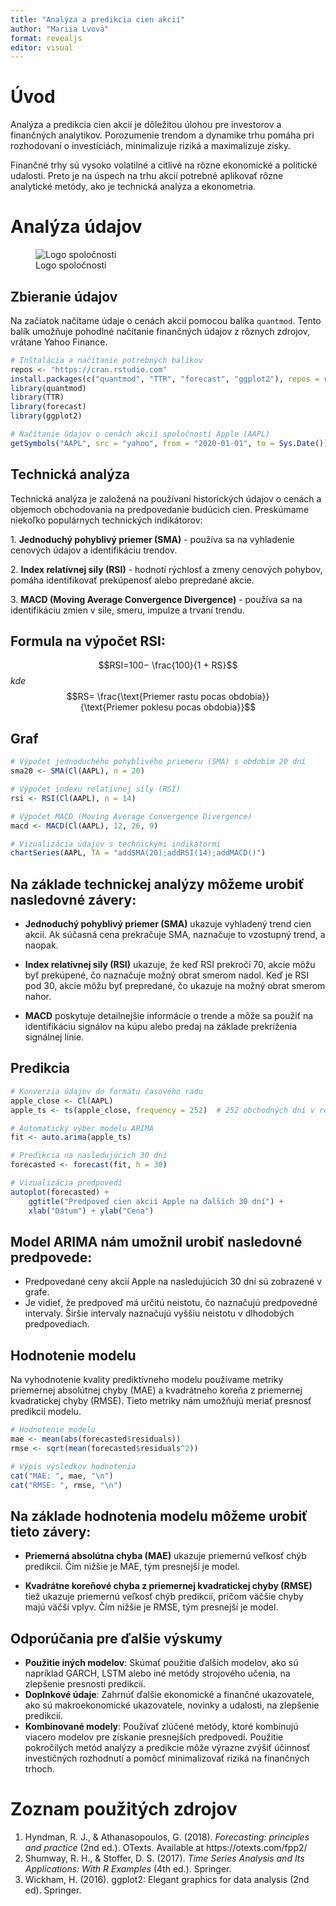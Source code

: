 ---
title: "Analýza a predikcia cien akcií"
author: "Mariia Lvova"
format: revealjs
editor: visual
---

# Úvod

Analýza a predikcia cien akcií je dôležitou úlohou pre investorov a finančných analytikov. Porozumenie trendom a dynamike trhu pomáha pri rozhodovaní o investíciách, minimalizuje riziká a maximalizuje zisky.

Finančné trhy sú vysoko volatilné a citlivé na rôzne ekonomické a politické udalosti. Preto je na úspech na trhu akcií potrebné aplikovať rôzne analytické metódy, ako je technická analýza a ekonometria.

# Analýza údajov

![Logo spoločnosti](https://www.apple.com/v/education/home/ab/images/meta/education_overview__ccmf0v3aqnjm_og.png)

## Zbieranie údajov

Na začiatok načítame údaje o cenách akcií pomocou balíka `quantmod`. Tento balík umožňuje pohodlné načítanie finančných údajov z rôznych zdrojov, vrátane Yahoo Finance.


```{r}
# Inštalácia a načítanie potrebných balíkov
repos <- "https://cran.rstudio.com"
install.packages(c("quantmod", "TTR", "forecast", "ggplot2"), repos = repos)
library(quantmod)
library(TTR)
library(forecast)
library(ggplot2)

# Načítanie údajov o cenách akcií spoločnosti Apple (AAPL)
getSymbols("AAPL", src = "yahoo", from = "2020-01-01", to = Sys.Date())
```

## Technická analýza

Technická analýza je založená na používaní historických údajov o cenách a objemoch obchodovania na predpovedanie budúcich cien. Preskúmame niekoľko populárnych technických indikátorov:

1\. **Jednoduchý pohyblivý priemer (SMA)** - používa sa na vyhladenie cenových údajov a identifikáciu trendov.

2\. **Index relatívnej sily (RSI)** - hodnotí rýchlosť a zmeny cenových pohybov, pomáha identifikovať prekúpenosť alebo prepredané akcie.

3\. **MACD (Moving Average Convergence Divergence)** - používa sa na identifikáciu zmien v sile, smeru, impulze a trvaní trendu.


## Formula na výpočet RSI:

$$RSI=100− \frac{100}{1 + RS}$$ *kde* $$RS= \frac{\text{Priemer rastu poсas obdobia}}{\text{Priemer poklesu poсas obdobia}}$$

## Graf
```{r}
# Výpočet jednoduchého pohyblivého priemeru (SMA) s obdobím 20 dní
sma20 <- SMA(Cl(AAPL), n = 20)

# Výpočet indexu relatívnej sily (RSI)
rsi <- RSI(Cl(AAPL), n = 14)

# Výpočet MACD (Moving Average Convergence Divergence)
macd <- MACD(Cl(AAPL), 12, 26, 9)

# Vizualizácia údajov s technickými indikátormi
chartSeries(AAPL, TA = "addSMA(20);addRSI(14);addMACD()")

```

## Na základe technickej analýzy môžeme urobiť nasledovné závery:

-   **Jednoduchý pohyblivý priemer (SMA)** ukazuje vyhladený trend cien akcií. Ak súčasná cena prekračuje SMA, naznačuje to vzostupný trend, a naopak.

-   **Index relatívnej sily (RSI)** ukazuje, že keď RSI prekročí 70, akcie môžu byť prekúpené, čo naznačuje možný obrat smerom nadol. Keď je RSI pod 30, akcie môžu byť prepredané, čo ukazuje na možný obrat smerom nahor.

-   **MACD** poskytuje detailnejšie informácie o trende a môže sa použiť na identifikáciu signálov na kúpu alebo predaj na základe prekríženia signálnej línie.


## Predikcia

```{r}
# Konverzia údajov do formátu časového radu
apple_close <- Cl(AAPL)
apple_ts <- ts(apple_close, frequency = 252)  # 252 obchodných dní v roku

# Automatický výber modelu ARIMA
fit <- auto.arima(apple_ts)

# Predikcia na nasledujúcich 30 dní
forecasted <- forecast(fit, h = 30)

# Vizualizácia predpovedí
autoplot(forecasted) +
    ggtitle("Predpoveď cien akcií Apple na ďalších 30 dní") +
    xlab("Dátum") + ylab("Cena")
```

## Model ARIMA nám umožnil urobiť nasledovné predpovede:

-   Predpovedané ceny akcií Apple na nasledujúcich 30 dní sú zobrazené v grafe.
-   Je vidieť, že predpoveď má určitú neistotu, čo naznačujú predpovedné intervaly. Širšie intervaly naznačujú vyššiu neistotu v dlhodobých predpovediach.

## Hodnotenie modelu

Na vyhodnotenie kvality prediktívneho modelu používame metriky priemernej absolútnej chyby (MAE) a kvadrátneho koreňa z priemernej kvadratickej chyby (RMSE). Tieto metriky nám umožňujú meriať presnosť predikcií modelu.

```{r}
# Hodnotenie modelu
mae <- mean(abs(forecasted$residuals))
rmse <- sqrt(mean(forecasted$residuals^2))

# Výpis výsledkov hodnotenia
cat("MAE: ", mae, "\n")
cat("RMSE: ", rmse, "\n")

```

## Na základe hodnotenia modelu môžeme urobiť tieto závery:

-   **Priemerná absolútna chyba (MAE)** ukazuje priemernú veľkosť chýb predikcií. Čím nižšie je MAE, tým presnejší je model.

-   **Kvadrátne koreňové chyba z priemernej kvadratickej chyby (RMSE)** tiež ukazuje priemernú veľkosť chýb predikcií, pričom väčšie chyby majú väčší vplyv. Čím nižšie je RMSE, tým presnejší je model.

## Odporúčania pre ďalšie výskumy

::: incremental
-   **Použitie iných modelov**: Skúmať použitie ďalších modelov, ako sú napríklad GARCH, LSTM alebo iné metódy strojového učenia, na zlepšenie presnosti predikcií.
-   **Doplnkové údaje**: Zahrnúť ďalšie ekonomické a finančné ukazovatele, ako sú makroekonomické ukazovatele, novinky a udalosti, na zlepšenie predikcií.
-   **Kombinované modely**: Používať zlúčené metódy, ktoré kombinujú viacero modelov pre získanie presnejších predpovedí. Použitie pokročilých metód analýzy a predikcie môže výrazne zvýšiť účinnosť investičných rozhodnutí a pomôcť minimalizovať riziká na finančných trhoch.
:::

# Zoznam použitých zdrojov

1.  Hyndman, R. J., & Athanasopoulos, G. (2018). *Forecasting: principles and practice* (2nd ed.). OTexts. Available at https://otexts.com/fpp2/
2.  Shumway, R. H., & Stoffer, D. S. (2017). *Time Series Analysis and Its Applications: With R Examples* (4th ed.). Springer.
3.  Wickham, H. (2016). ggplot2: Elegant graphics for data analysis (2nd ed). Springer.
